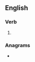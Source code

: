 ==English==

===Verb===
{{head|en|verb form}}

# {{present participle of|en|misdirect|nocat=1}}

===Anagrams===
* {{anagrams|en|a=cdegiiimnrst|miscrediting}}